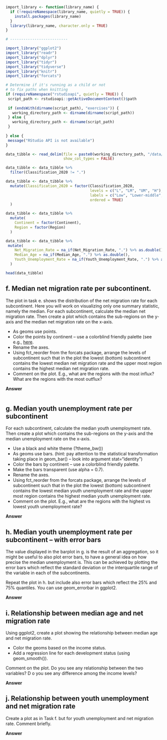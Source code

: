```{r import_exercise2, message=FALSE, warning=FALSE, include=FALSE, echo=FALSE}

import_library <- function(library_name) {
  if (!requireNamespace(library_name, quietly = TRUE)) {
    install.packages(library_name)
  }
  library(library_name, character.only = TRUE)
}

# --------------------------

import_library("ggplot2")
import_library("readr")
import_library("dplyr")
import_library("tidyr")
import_library("tidyverse")
import_library("knitr")
import_library("forcats")

```

```{r path_determination_exercise2, include=FALSE}

# Determine if it's running as a child or not
# to fix paths when knitting
if (requireNamespace("rstudioapi", quietly = TRUE)) {
 script_path <- rstudioapi::getActiveDocumentContext()$path
 
 if (endsWith(dirname(script_path), "exercises")) {
   working_directory_path <- dirname(dirname(script_path))
 } else {
   working_directory_path <- dirname(script_path)
 }
 
} else {
 message("RStudio API is not available")
}

```

```{r prepare_data_e2, include=FALSE}

data_tibble <- read_delim(file = paste0(working_directory_path, "/data/final_data.csv"),
                          show_col_types = FALSE)

data_tibble <- data_tibble %>% 
  filter(Classification_2020 != ".")

data_tibble <- data_tibble %>% 
  mutate(Classification_2020 = factor(Classification_2020, 
                                      levels = c("L", "LM", "UM", "H"), 
                                      labels = c("Low", "Lower-middle", "Upper-middle", "High"), 
                                      ordered = TRUE)
  )

data_tibble <- data_tibble %>%
  mutate(
    Continent = factor(Continent),
    Region = factor(Region)
  )

data_tibble <- data_tibble %>%
 mutate(
    Net_Migration_Rate = na_if(Net_Migration_Rate, ".") %>% as.double(),
    Median_Age = na_if(Median_Age, ".") %>% as.double(),
    Youth_Unemployment_Rate = na_if(Youth_Unemployment_Rate, ".") %>% as.double()
  )

head(data_tibble)

```

## f. Median net migration rate per subcontinent.

The plot in task e. shows the distribution of the net migration rate for each subcontinent. 
Here you will work on visualizing only one summary statistic, namely the median.
For each subcontinent, calculate the median net migration rate. Then create a plot which contains the
sub-regions on the y-axis and the median net migration rate on the x-axis.

 - As geoms use points.
 - Color the points by continent – use a colorblind friendly palette 
   (see e.g., [here](http://www.cookbook-r.com/Graphs/Colors_(ggplot2)).
 - Rename the axes.
 - Using fct_reorder from the forcats package, arrange the levels of subcontinent 
   such that in the plot the lowest (bottom) subcontinent contains the lowest 
   median net migration rate and the upper most region contains the highest median 
   net migration rate.
 - Comment on the plot. E.g., what are the regions with the most influx? 
   What are the regions with the most outflux?

**Answer**

```{r f1, dev=c('png')}

```

## g. Median youth unemployment rate per subcontinent

For each subcontinent, calculate the median youth unemployment rate. 
Then create a plot which contains the sub-regions on the y-axis and the median 
unemployment rate on the x-axis.

 - Use a black and white theme (?theme_bw())
 - As geoms use bars. (hint: pay attention to the statistical transformation 
   taking place in geom_bar() – look into argument stat="identity")
 - Color the bars by continent – use a colorblind friendly palette.
 - Make the bars transparent (use alpha = 0.7).
 - Rename the axes.
 - Using fct_reorder from the forcats package, arrange the levels of subcontinent 
   such that in the plot the lowest (bottom) subcontinent contains the lowest median 
   youth unemployment rate and the upper most region contains the highest median 
   youth unemployment rate.
 - Comment on the plot. E.g., what are the regions with the highest vs lowest 
   youth unemployment rate?

**Answer**

## h. Median youth unemployment rate per subcontinent – with error bars

The value displayed in the barplot in g. is the result of an aggregation, 
so it might be useful to also plot error bars, to have a general idea on how 
precise the median unemployment is. This can be achieved by plotting the error 
bars which reflect the standard deviation or the interquartile range of the 
variable in each of the subcontinents.

Repeat the plot in h. but include also error bars which reflect the 25% and 75% 
quantiles. You can use geom_errorbar in ggplot2.

**Answer**

## i. Relationship between median age and net migration rate

Using ggplot2, create a plot showing the relationship between 
median age and net migration rate.

 - Color the geoms based on the income status.
 - Add a regression line for each development status (using geom_smooth()).

Comment on the plot. Do you see any relationship between the two variables? D
o you see any difference among the income levels?

**Answer**

## j. Relationship between youth unemployment and net migration rate

Create a plot as in Task f. but for youth unemployment and net migration rate. 
Comment briefly.

**Answer**
